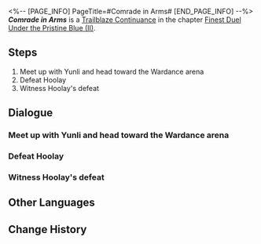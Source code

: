 <%-- [PAGE_INFO]
PageTitle=#Comrade in Arms#
[END_PAGE_INFO] --%>
{{Stub|Dialogue.}}
{{Mission Infobox
|id            = 2022304
|title         = 
|image         = Mission Comrade in Arms.png{{subst:void|<!--$UPLOAD:<<SpriteOutput/Chronicle/2022304.png>-<Mission Comrade in Arms.png>-<Fate's Atlas Images>>-->}}
|type          = Trailblaze Continuance
|event_name    = 
|chapter       = Finest Duel Under the Pristine Blue (II)
|requirements  = [[Trailblaze Continuance]] ''[[I Shall Turn the Tide]]'' completed
|summary       = On the arena platform, Hoolay brandishes his blade as the wolves roar, vowing to turn this place into the stage for a "Blood-soaked Wardance." Amidst a forest of broken swords and shattered blades, three young swordmasters stand together, determined to confront the beasts and ensure they leave with nothing gained.
|characters    = Trailblazer
|startLocation = [[The Xianzhou Luofu]] - [[Skysplitter]]
|world         = The Xianzhou Luofu
|area          = Skysplitter
|prev          = I Shall Turn the Tide
|next          = Under the Spell
|rewards       = Trailblaze EXP*400; Stellar Jade*50; Traveler's Guide*6; Lost Crystal*6; Fatal Clash of Swordgraves (Disk)*1 { text = ''Fatal Clash of Swordgraves'' }; Credit*70,000
}}
'''''Comrade in Arms''''' is a [[Trailblaze Continuance]] in the chapter [[Finest Duel Under the Pristine Blue (II)]].

==Steps==
# Meet up with Yunli and head toward the Wardance arena
# Defeat Hoolay
# Witness Hoolay's defeat

<!--
==Gameplay Notes==

--><!--
==Trial Character==

-->
==Dialogue==
{{Stub Dialogue}}

===Meet up with Yunli and head toward the Wardance arena===
{{Mission Description|type=continuance|location=Skysplitter|Meanwhile, March 7th has also noticed the unusual events aboard the Skysplitter. The time for her to put her swordsmanship skills to the test has finally come.}}
{{Dialogue Start}}
:{{tx}}
{{Dialogue End}}

===Defeat Hoolay===
{{Mission Description|type=continuance|location=Skysplitter|update|Aboard the Skysplitter in the sky, a hunter draws their bow amid prowling wolves. The Xianzhou Luofu's Wardance arena finally plays host to a bloody contest...}}
{{Dialogue Start}}
:{{tx}}
{{Dialogue End}}

===Witness Hoolay's defeat===
{{Dialogue Start}}
:{{tx}}
{{Dialogue End}}

==Other Languages==
{{Other Languages
|en   = Comrade in Arms
|zhs  = 岂曰无持，同气连枝
|zht  = 豈曰無持，同氣連枝
|ja   = 同気連枝、豈に持たざらんや
|ko   = 단합된 투지, 하나 된 전우
|es   = Camarada de armas
|fr   = Compagnons d'armes
|ru   = Плечо товарища, оружие в руке
|th   = เหล่าสหายร่วมรบ
|vi   = Đồng Lòng Chiến Đấu
|de   = Waffengefährte
|id   = Kawan di Medan Perang
|pt   = Camarada de Armas
}}

==Change History==
{{Change History|2.5}}
